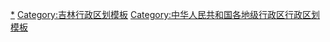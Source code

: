 {{Navbox
|listclass = hlist
|name = 吉林市行政区划
|title = [[吉林市]]行政区划
|above = 省级行政区：[[吉林省]]　　政府驻地：[[船营区]]
|image = [[File:Administrative Division Jilin City.png|150px]]
|state = {{{state<includeonly>|collapsed</includeonly>}}}

|group1style = background: #ececec; text-align: center;
|group1 = [[县级行政区]]
|liststyle = background: #ececec; text-align: center;
|list1 = 9[[县级行政区]]（4[[市辖区]]、4[[县级市]]、1[[县]]）；143[[乡级行政区]]（67[[街道办事处]]、56[[行政建制镇|镇]]、16[[乡 (中华人民共和国)|乡]]、4[[民族乡]]）

|group2 = [[市辖区]]
|groupstyle = text-align: center;
|list2 = {{Navbox|child

|group1 = [[昌邑区]]
|list1 =  {{Navbox|child
|group1 = 12街道
|list1 =
* [[兴华街道 (吉林市)|兴华街道]]
* [[文庙街道 (吉林市)|文庙街道]]
* [[东局子街道]]
* [[新地号街道]]
* [[延安街道 (吉林市)|延安街道]]
* [[站前街道 (吉林市)|站前街道]]
* [[民主街道 (吉林市)|民主街道]]
* [[莲花街道 (吉林市)|莲花街道]]
* [[通江街道 (吉林市)|通江街道]]
* [[哈达街道]]
* [[新建街道 (吉林市)|新建街道]]
* [[延江街道]]
|group2 = 3镇
|list2 =
* [[孤店子镇]]
* [[桦皮厂镇]]
* [[左家镇]]
|group3 = 2民族乡
|list3 =
* [[两家子满族乡]]
* [[土城子满族朝鲜族乡]]
|group4 = 吉林开发区
|group4style = background: #ececec
|list4 = {{Navbox|child
|group1 = 2街道
|groupstyle = background: #ececec
|list1 =
* [[九站街道]]
* [[双吉街道]]
}}
}}

|group2 = [[龙潭区 (吉林市)|龙潭区]]
|list2 =  {{Navbox|child
|group1 = 13街道
|list1 =
* [[榆树街道]]
* [[遵义街道]]
* [[铁东街道 (吉林市)|铁东街道]]
* [[龙潭街道 (吉林市)|龙潭街道]]
* [[新安街道 (吉林市)|新安街道]]
* [[湘潭街道]]
* [[龙华街道 (吉林市)|龙华街道]]
* [[新吉林街道]]
* [[山前街道 (吉林市)|山前街道]]
* [[泡子沿街道]]
* [[东城街道 (吉林市)|东城街道]]
* [[承德街道]]
* [[靠山街道 (吉林市)|靠山街道]]
|group2 = 5镇
|list2 =
* [[乌拉街满族镇]]
* [[缸窑镇]]
* [[江密峰镇]]
* [[大口钦镇]]
* [[金珠镇]]
|group3 = 1乡
|list3 =
* [[江北乡]]
}}

|group3 = [[船营区]]
|list3 =  {{Navbox|child
|group1 = 11街道
|list1 =
* [[德胜街道 (吉林市)|德胜街道]]
* [[南京街道]]
* [[大东街道 (吉林市)|大东街道]]
* [[青岛街道]]
* [[向阳街道 (吉林市)|向阳街道]]
* [[北极街道]]
* [[致和街道 (吉林市)|致和街道]]
* [[长春路街道 (吉林市)|长春路街道]]
* [[临江街道 (吉林市)|临江街道]]
* [[北山街道 (吉林市)|北山街道]]
* [[黄旗屯街道]]
|group2 = 3镇
|list2 =
* [[大绥河镇]]
* [[搜登站镇]]
* [[越北镇]]
|group3 = 1乡
|list3 =
* [[欢喜乡]]
|group4 = 吉林高新区
|group4style = background: #ececec
|list4 = {{Navbox|child
|group1 = 1街道
|groupstyle = background: #ececec
|list1 =
* [[新北街道 (吉林市)|新北街道]]
}}
}}

|group4 = [[丰满区]]
|list4 =  {{Navbox|child
|group1 = 5街道
|list1 =
* [[泰山街道 (吉林市)|泰山街道]]
* [[江南街道 (吉林市)|江南街道]]
* [[石井街道 (吉林市)|石井街道]]
* [[沿丰街道]]
* [[丰满街道]]
|group2 = 1镇
|list2 =
* [[旺起镇]]
|group3 = 2乡
|list3 =
* [[江南乡 (吉林市)|江南乡]]
* [[前二道乡]]
|group4 = 丰满开发区
|group4style = background: #ececec
|list4 = {{Navbox|child
|group1 = 1街道
|groupstyle = background: #ececec
|list1 =
* [[红旗街道 (吉林市)|红旗街道]]
|group2 = 1乡
|list2 =
* [[小白山乡]]
}}
|group5 = 吉林高新区
|group5style = background: #ececec
|list5 = {{Navbox|child
|group1 = 1街道
|groupstyle = background: #ececec
|list1 =
* [[高新街道 (吉林市)|高新街道]]
}}
}}
}}

|group3 = [[县级市]]
|list3 = {{Navbox|child

|group1 = [[蛟河市]]
|list1 =  {{Navbox|child
|group1 = 6街道
|list1 =
* [[民主街道 (蛟河市)|民主街道]]
* [[长安街道 (蛟河市)|长安街道]]
* [[河南街道 (蛟河市)|河南街道]]
* [[新农街道]]
* [[拉法街道]]
* [[河北街道 (蛟河市)|河北街道]]
|group2 = 7镇
|list2 =
* [[新站镇 (蛟河市)|新站镇]]
* [[白石山镇 (蛟河市)|白石山镇]]
* [[漂河镇]]
* [[黄松甸镇]]
* [[天北镇]]
* [[松江镇 (蛟河市)|松江镇]]
* [[庆岭镇 (蛟河市)|庆岭镇]]
|group3 = 1乡
|list3 =
* [[前进乡 (蛟河市)|前进乡]]
|group4 = 1民族乡
|list4 =
* [[乌林朝鲜族乡]]
|group5 = 奶子山开发区
|group5style = background: #ececec
|list5 = {{Navbox|child
|group1 = 1街道
|groupstyle = background: #ececec
|list1 =
* [[奶子山街道]]
}}
|group6 = 天岗产业园
|group6style = background: #ececec
|list6 = {{Navbox|child
|group1 = 1镇
|groupstyle = background: #ececec
|list1 =
* [[天岗镇]]
}}
}}

|group2 = [[桦甸市]]
|list2 =  {{Navbox|child
|group1 = 5街道
|list1 =
* [[明桦街道]]
* [[永吉街道 (桦甸市)|永吉街道]]
* [[胜利街道 (桦甸市)|胜利街道]]
* [[新华街道 (桦甸市)|新华街道]]
* [[启新街道]]
|group2 = 6镇
|list2 =
* [[夹皮沟镇]]
* [[二道甸子镇]]
* [[红石砬子镇]]
* [[八道河子镇]]
* [[常山镇]]
* [[金沙镇 (桦甸市)|金沙镇]]
|group3 = 3乡
|list3 =
* [[桦郊乡]]
* [[横道河子乡]]
* [[公吉乡]]
}}

|group3 = [[舒兰市]]
|list3 =  {{Navbox|child
|group1 = 4街道
|list1 =
* [[北城街道 (舒兰市)|北城街道]]
* [[南城街道 (舒兰市)|南城街道]]
* [[环城街道 (舒兰市)|环城街道]]
* [[滨河街道 (舒兰市)|滨河街道]]
|group2 = 10镇
|list2 =
* [[白旗镇 (舒兰市)|白旗镇]]
* [[朝阳镇 (舒兰市)|朝阳镇]]
* [[开原镇]]
* [[上营镇]]
* [[水曲柳镇]]
* [[平安镇 (舒兰市)|平安镇]]
* [[法特镇]]
* [[溪河镇 (舒兰市)|溪河镇]]
* [[小城镇]]
* [[金马镇 (舒兰市)|金马镇]]
|group3 = 5乡
|list3 =
* [[七里乡 (舒兰市)|七里乡]]
* [[莲花乡 (舒兰市)|莲花乡]]
* [[亮甲山乡]]
* [[天德乡]]
* [[新安乡 (舒兰市)|新安乡]]
|group4 = 舒兰开发区
|group4style = background: #ececec
|list4 = {{Navbox|child
|group1 = 1街道
|groupstyle = background: #ececec
|list1 =
* [[吉舒街道]]
}}
}}

|group4 = [[磐石市]]
|list4 =  {{Navbox|child
|group1 = 3街道
|list1 =
* [[东宁街道]]
* [[河南街道 (磐石市)|河南街道]]
* [[福安街道]]
|group2 = 13镇
|list2 =
* [[烟筒山镇]]
* [[明城镇 (磐石市)|明城镇]]
* [[红旗岭镇]]
* [[牛心镇]]
* [[石嘴镇]]
* [[朝阳山镇]]
* [[富太镇]]
* [[呼兰镇]]
* [[松山镇 (磐石市)|松山镇]]
* [[黑石镇 (磐石市)|黑石镇]]
* [[吉昌镇 (磐石市)|吉昌镇]]
* [[取柴河镇]]
* [[驿马镇 (磐石市)|驿马镇]]
|group3 = 1乡
|list3 =
* [[宝山乡 (磐石市)|宝山乡]]
|group4 = 磐石开发区
|group4style = background: #ececec
|list4 = {{Navbox|child
|group1 = 1街道
|groupstyle = background: #ececec
|list1 =
* [[阜康街道]]
}}
}}
}}

|group4 = [[县]]
|list4 = {{Navbox|child

|group1 = [[永吉县]]
|list1 =  {{Navbox|child
|group1 = 5镇
|list1 =
* [[口前镇]]
* [[双河镇 (永吉县)|双河镇]]
* [[西阳镇 (永吉县)|西阳镇]]
* [[北大湖镇]]
* [[一拉溪镇]]
|group2 = 1乡
|list2 =
* [[黄榆乡]]
|group3 = 1民族乡
|list3 =
* [[金家满族乡]]
|group4 = 中国—新加坡吉林食品区
|group4style = background: #ececec
|list4 = {{Navbox|child
|group1 = 1镇
|groupstyle = background: #ececec
|list1 =
* [[岔路河镇]]
}}
|group5 = 岔路河开发区
|group5style = background: #ececec
|list5 = {{Navbox|child
|group1 = 1镇
|groupstyle = background: #ececec
|list1 =
* [[万昌镇]]
}}
}}
}}
}}
<noinclude>
[[Category:吉林市行政区划|*]]
[[Category:吉林行政区划模板]]
[[Category:中华人民共和国各地级行政区行政区划模板]]
</noinclude>